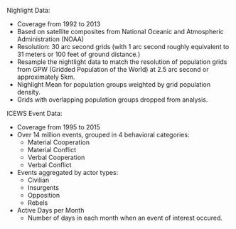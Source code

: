 Nighlight Data:

- Coverage from 1992 to 2013
- Based on satellite composites from National Oceanic and Atmospheric Administration (NOAA)
- Resolution: 30 arc second grids (with 1 arc second roughly equivalent to 31 meters or 100 feet of ground distance.) 
- Resample the nightlight data to match the resolution of population grids from GPW (Gridded Population of the World) 
  at 2.5 arc second or approximately 5km.
- Nighlight Mean for population groups weighted by grid population density.
- Grids with overlapping population groups dropped from analysis.

ICEWS Event Data:

- Coverage from 1995 to 2015
- Over 14 million events, grouped in 4 behavioral categories:
    - Material Cooperation
    - Material Conflict
    - Verbal Cooperation
    - Verbal Conflict
- Events aggregated by actor types:
    - Civilian
    - Insurgents
    - Opposition
    - Rebels
- Active Days per Month
  - Number of days in each month when an event of interest occured.
    


